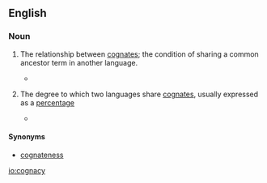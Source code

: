 ==English==

===Noun===
{{en-noun|cognacies}}

# {{linguistics}} The relationship between [[cognate]]s; the condition of sharing a common ancestor term in another language.
#*{{quote-book|2000|Bernd Heine & Derek Nurse|African Languages: An Introduction|pageurl=http://books.google.com/books?id=C7XhcYoFxaQC&pg=PA262|page=262|isbn=0521666295
|passage=First, in depending on vocabulary, as opposed to morphology or grammar, one runs the risk of assuming '''cognacy''' between similar words when the real explanation is borrowing. }}
# {{linguistics}} The degree to which two languages share [[cognate]]s, usually expressed as a [[percentage]]
#*{{quote-book|1988|page=255|url=http://books.google.com/books?id=ZXIyAAAAIAAJ|title=Expanding frontiers of African history: the inter-disciplinary methodology|author=Monday B. Abasiattai|isbn=9780070001
|passage=In Table 13.1 are given the percentages for the degrees of '''cognacy''' between pairs of languages in the Upper Cross group.}}

====Synonyms====
*{{sense|relationship between cognates}} [[cognateness]]

[[io:cognacy]]